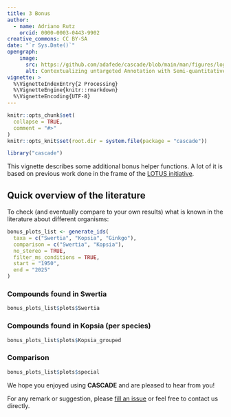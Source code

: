 ```yaml
---
title: 3 Bonus
author: 
  - name: Adriano Rutz
    orcid: 0000-0003-0443-9902
creative_commons: CC BY-SA
date: "`r Sys.Date()`"
opengraph:
    image:
      src: https://github.com/adafede/cascade/blob/main/man/figures/logo.svg
      alt: Contextualizing untargeted Annotation with Semi-quantitative Charged Aerosol Detection for pertinent characterization of natural Extracts
vignette: >
  %\VignetteIndexEntry{2 Processing}
  %\VignetteEngine{knitr::rmarkdown}
  %\VignetteEncoding{UTF-8}
---
```


```r
knitr::opts_chunk$set(
  collapse = TRUE,
  comment = "#>"
)
knitr::opts_knit$set(root.dir = system.file(package = "cascade"))
```

```r
library("cascade")
```

This vignette describes some additional bonus helper functions.
A lot of it is based on previous work done in the frame of the [LOTUS initiative](https://doi.org/10.7554/eLife.70780).

## Quick overview of the literature

To check (and eventually compare to your own results) what is known in the literature about different organisms:

```r
bonus_plots_list <- generate_ids(
  taxa = c("Swertia", "Kopsia", "Ginkgo"),
  comparison = c("Swertia", "Kopsia"),
  no_stereo = TRUE,
  filter_ms_conditions = TRUE,
  start = "1950",
  end = "2025"
)
```

### Compounds found in Swertia 

```r
bonus_plots_list$plots$Swertia
```

### Compounds found in Kopsia (per species)

```r
bonus_plots_list$plots$Kopsia_grouped
```

### Comparison

```r
bonus_plots_list$plots$special
```

We hope you enjoyed using **CASCADE** and are pleased to hear from you!

For any remark or suggestion, please  [fill an issue](https://github.com/adafede/cascade/issues) or feel free to contact us directly.
